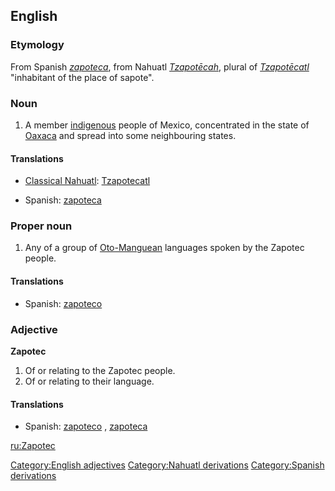 ==English==
{{wikipedia}}

===Etymology===
From Spanish ''[[zapoteca]]'', from Nahuatl ''[[Tzapotecah|Tzapotēcah]]'', plural of ''[[Tzapotecatl|Tzapotēcatl]]'' "inhabitant of the place of sapote".

===Noun===
{{en-noun}}

# A member [[indigenous]] people of Mexico, concentrated in the state of [[Oaxaca]] and spread into some neighbouring states.

====Translations====
{{trans-top|member of indigenous people of Mexico}}
* [[Classical Nahuatl]]: [[Tzapotecatl]]
{{trans-mid}}
* Spanish: [[zapoteca]] {{m}}
{{trans-bottom}}

===Proper noun===
{{en-proper-noun}}

# Any of a group of [[Oto-Manguean]] languages spoken by the Zapotec people.

====Translations====
{{trans-top|any of a group of Oto-Manguean languages spoken by the Zapotec people}}
{{trans-mid}}
* Spanish: [[zapoteco]] {{m}}
{{trans-bottom}}

===Adjective===
'''Zapotec'''

# Of or relating to the Zapotec people.
# Of or relating to their language.

====Translations====
{{trans-top}}
{{trans-mid}}
* Spanish: [[zapoteco]] {{m}}, [[zapoteca]] {{f}}
{{trans-bottom}}

[[Category:English adjectives]]
[[Category:Nahuatl derivations]]
[[Category:Spanish derivations]]

[[ru:Zapotec]]